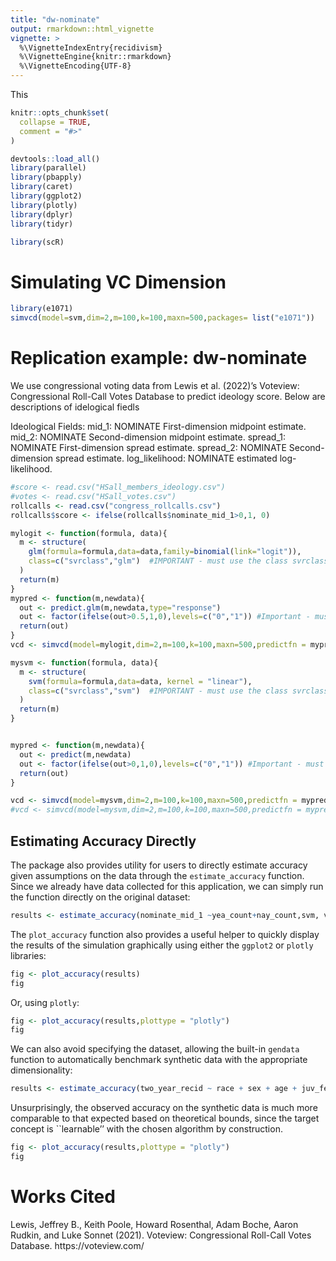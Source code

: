 ```yaml
---
title: "dw-nominate"
output: rmarkdown::html_vignette
vignette: >
  %\VignetteIndexEntry{recidivism}
  %\VignetteEngine{knitr::rmarkdown}
  %\VignetteEncoding{UTF-8}
---
```

This
```r
knitr::opts_chunk$set(
  collapse = TRUE,
  comment = "#>"
)
```

```r
devtools::load_all()
library(parallel)
library(pbapply)
library(caret)
library(ggplot2)
library(plotly)
library(dplyr)
library(tidyr)
```

```r
library(scR)
```

# Simulating VC Dimension


```r
library(e1071)
simvcd(model=svm,dim=2,m=100,k=100,maxn=500,packages= list("e1071"))
```


# Replication example: dw-nominate

We use congressional voting data from Lewis et al.  (2022)'s Voteview: Congressional Roll-Call Votes Database to predict ideology score. Below are descriptions of idelogical fiedls 

Ideological Fields:
mid_1: NOMINATE First-dimension midpoint estimate.
mid_2: NOMINATE Second-dimension midpoint estimate.
spread_1: NOMINATE First-dimension spread estimate.
spread_2: NOMINATE Second-dimension spread estimate.
log_likelihood: NOMINATE estimated log-likelihood.


```r
#score <- read.csv("HSall_members_ideology.csv")
#votes <- read.csv("HSall_votes.csv")
rollcalls <- read.csv("congress_rollcalls.csv")
rollcalls$score <- ifelse(rollcalls$nominate_mid_1>0,1, 0)
```


```r
mylogit <- function(formula, data){
  m <- structure(
    glm(formula=formula,data=data,family=binomial(link="logit")),
    class=c("svrclass","glm")  #IMPORTANT - must use the class svrclass to work correctly
  )
  return(m)
}
mypred <- function(m,newdata){
  out <- predict.glm(m,newdata,type="response")
  out <- factor(ifelse(out>0.5,1,0),levels=c("0","1")) #Important - must specify levels to account for possibility of all observations being classified into the same class in smaller samples
  return(out)
}
vcd <- simvcd(model=mylogit,dim=2,m=100,k=100,maxn=500,predictfn = mypred) #Takes about 20 minutes to run on mid-range test machine (Intel i5-11600K CPU)
```



```r
mysvm <- function(formula, data){
  m <- structure(
    svm(formula=formula,data=data, kernel = "linear"),
    class=c("svrclass","svm")  #IMPORTANT - must use the class svrclass to work correctly
  )
  return(m)
}


mypred <- function(m,newdata){
  out <- predict(m,newdata)
  out <- factor(ifelse(out>0,1,0),levels=c("0","1")) #Important - must specify levels to account for possibility of all observations being classified into the same class in smaller samples
  return(out)
}

vcd <- simvcd(model=mysvm,dim=2,m=100,k=100,maxn=500,predictfn = mypred)
#vcd <- simvcd(model=mysvm,dim=2,m=100,k=100,maxn=500,predictfn = mypred)
```



## Estimating Accuracy Directly

The package also provides utility for users to directly estimate accuracy given assumptions on the data through the `estimate_accuracy` function. Since we already have data collected for this application, we can simply run the function directly on the original dataset:

```r
results <- estimate_accuracy(nominate_mid_1 ~yea_count+nay_count,svm, votes, predictfn = mypred)
```

The `plot_accuracy` function also provides a useful helper to quickly display the results of the simulation graphically using either the `ggplot2` or `plotly` libraries:

```r
fig <- plot_accuracy(results)
fig
```

Or, using `plotly`:

```r
fig <- plot_accuracy(results,plottype = "plotly")
fig
```

We can also avoid specifying the dataset, allowing the built-in `gendata` function to automatically benchmark synthetic data with the appropriate dimensionality:

```r
results <- estimate_accuracy(two_year_recid ~ race + sex + age + juv_fel_count + juv_misd_count + priors_count + charge_degree..misd.fel.,mylogit,maxn=nrow(br),dim=7,predictfn = mypred)
```
Unsurprisingly, the observed accuracy on the synthetic data is much more comparable to that expected based on theoretical bounds, since the target concept is ``learnable'' with the chosen algorithm by construction.

```r
fig <- plot_accuracy(results,plottype = "plotly")
fig
```


# Works Cited
Lewis, Jeffrey B., Keith Poole, Howard Rosenthal, Adam Boche, Aaron Rudkin, and Luke Sonnet (2021). Voteview: Congressional Roll-Call Votes Database. https://voteview.com/
